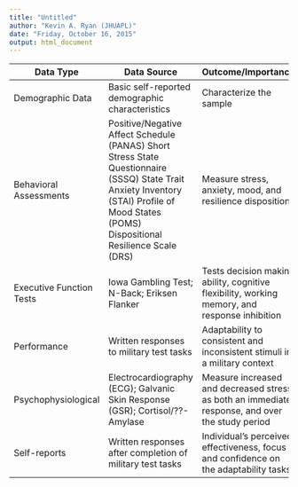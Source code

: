 ```yaml
---
title: "Untitled"
author: "Kevin A. Ryan (JHUAPL)"
date: "Friday, October 16, 2015"
output: html_document
---
```



Data Type         | Data Source                                     | Outcome/Importance
----------------- | ------------------------------------------------|---------------------------
Demographic Data  | Basic self-reported demographic characteristics | Characterize the sample
Behavioral Assessments  | Positive/Negative Affect Schedule (PANAS) Short Stress State Questionnaire (SSSQ) State Trait Anxiety Inventory (STAI) Profile of Mood States (POMS) Dispositional Resilience Scale (DRS) | Measure stress, anxiety, mood, and resilience disposition 
Executive Function Tests| Iowa Gambling Test; N-Back; Eriksen Flanker  | Tests decision making ability, cognitive flexibility, working memory, and response inhibition
Performance | Written responses to military test tasks  | Adaptability to consistent and inconsistent stimuli in a military context
Psychophysiological | Electrocardiography (ECG); Galvanic Skin Response (GSR); Cortisol/??-Amylase | Measure increased and decreased stress, as both an immediate response, and over the study period
Self-reports  | Written responses after completion of military test tasks | Individual's perceived effectiveness, focus and confidence on the adaptability tasks